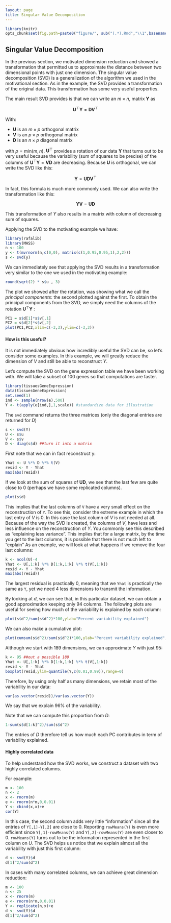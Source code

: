 ```yaml
---
layout: page
title: Singular Value Decomposition
---
```


```r
library(knitr)
opts_chunk$set(fig.path=paste0("figure/", sub("(.*).Rmd","\\1",basename(knitr:::knit_concord$get('infile'))), "-"))
```

## Singular Value Decomposition

In the previous section, we motivated dimension reduction and showed a transformation that permitted us to approximate the distance between two dimensional points with just one dimension. The singular value decomposition (SVD) is a generalization of the algorithm we used in the motivational section. As in the example, the SVD provides a transformation of the original data. This transformation has some very useful properties. 

The main result SVD provides is that we can write an $m \times n$, matrix $\mathbf{Y}$ as

$$\mathbf{U}^\top\mathbf{Y} = \mathbf{DV}^\top$$

With:

* $\mathbf{U}$ is an $m \times p$ orthogonal matrix
* $\mathbf{V}$ is an $p \times p$ orthogonal matrix
* $\mathbf{D}$ is an $n \times p$ diagonal matrix 

with $p=\mbox{min}(m,n)$. $\mathbf{U}^\top$ provides a rotation of our data $\mathbf{Y}$ that turns out to be very useful because the variability (sum of squares to be precise) of the columns of $\mathbf{U}^\top \mathbf{Y}=\mathbf{VD}$ are decreasing.
Because $\mathbf{U}$ is orthogonal, we can write the SVD like this: 

$$\mathbf{Y} = \mathbf{UDV}^\top$$

In fact, this formula is much more commonly used. We can also write the transformation like this:

$$\mathbf{YV} = \mathbf{UD}$$

This transformation of $Y$ also results in a matrix with column of decreasing sum of squares.


Applying the SVD to the motivating example we have:

```r
library(rafalib)
library(MASS)
n <- 100
y <- t(mvrnorm(n,c(0,0), matrix(c(1,0.95,0.95,1),2,2)))
s <- svd(y)
```

We can immediately see that applying the SVD results in a transformation very similar to the one we used in the motivating example:
```r
round(sqrt(2) * s$u , 3)
```

The plot we showed after the rotation, was showing what we call the _principal components_: the second plotted against the first. To obtain the principal components from the SVD, we simply need the columns of the rotation $\mathbf{U}^\top\mathbf{Y}$ :

```r
PC1 = s$d[1]*s$v[,1]
PC2 = s$d[2]*s$v[,2]
plot(PC1,PC2,xlim=c(-3,3),ylim=c(-3,3))
```


#### How is this useful?

It is not immediately obvious how incredibly useful the SVD can be, so let's consider some examples. In this example, we will greatly reduce the dimension of $V$ and still be able to reconstruct $Y$.

Let's compute the SVD on the gene expression table we have been working with. We will take a subset of 100 genes so that computations are faster.
```r
library(tissuesGeneExpression)
data(tissuesGeneExpression)
set.seed(1)
ind <- sample(nrow(e),500) 
Y <- t(apply(e[ind,],1,scale)) #standardize data for illustration
```

The `svd` command returns the three matrices (only the diagonal entries are returned for $D$)
```r
s <- svd(Y)
U <- s$u
V <- s$v
D <- diag(s$d) ##turn it into a matrix
```

First note that we can in fact reconstruct y:

```r
Yhat <- U %*% D %*% t(V)
resid <- Y - Yhat
max(abs(resid))
```

If we look at the sum of squares of $\mathbf{UD}$, we see that the last few are quite close to 0 (perhaps we have some replicated columns).  

```r
plot(s$d)
```

This implies that the last columns of `V` have a very small effect on the reconstruction of `Y`. To see this, consider the extreme example in which the last entry of $V$ is 0. In this case the last column of $V$ is not needed at all. Because of the way the SVD is created, the columns of $V$, have less and less influence on the reconstruction of $Y$. You commonly see this described as "explaining less variance". This implies that for a large matrix, by the time you get to the last columns, it is possible that there is not much left to "explain" As an example, we will look at what happens if we remove the four last columns:

```r
k <- ncol(U)-4
Yhat <- U[,1:k] %*% D[1:k,1:k] %*% t(V[,1:k])
resid <- Y - Yhat 
max(abs(resid))
```

The largest residual is practically 0, meaning that we `Yhat` is practically the same as `Y`, yet we need 4 less dimensions to transmit the information.

By looking at $d$, we can see that, in this particular dataset, we can obtain a good approximation keeping only 94 columns. The following plots are useful for seeing how much of the variability is explained by each column:

```r
plot(s$d^2/sum(s$d^2)*100,ylab="Percent variability explained")
```

We can also make a cumulative plot:

```r
plot(cumsum(s$d^2)/sum(s$d^2)*100,ylab="Percent variability explained",ylim=c(0,100),type="l")
```

Although we start with 189 dimensions, we can approximate $Y$ with just 95:

```r
k <- 95 ##out a possible 189
Yhat <- U[,1:k] %*% D[1:k,1:k] %*% t(V[,1:k])
resid <- Y - Yhat
boxplot(resid,ylim=quantile(Y,c(0.01,0.99)),range=0)
```

Therefore, by using only half as many dimensions, we retain most of the variability in our data:

```r
var(as.vector(resid))/var(as.vector(Y))
```

We say that we explain 96% of the variability.

Note that we can compute this proportion from $D$:
```r
1-sum(s$d[1:k]^2)/sum(s$d^2)
```
The entries of $D$ therefore tell us how much each PC contributes in term of variability explained.

#### Highly correlated data

To help understand how the SVD works, we construct a dataset with two highly correlated columns. 

For example:

```r
m <- 100
n <- 2
x <- rnorm(m)
e <- rnorm(n*m,0,0.01)
Y <- cbind(x,x)+e
cor(Y)
```
In this case, the second column adds very little "information" since all the entries of `Y[,1]-Y[,2]` are close to 0. Reporting `rowMeans(Y)` is even more efficient since `Y[,1]-rowMeans(Y)` and `Y[,2]-rowMeans(Y)` are even closer to 0. `rowMeans(Y)`  turns out to be the information represented in the first column on $U$. The SVD helps us notice that we explain almost all the variability with just this first column:

```r
d <- svd(Y)$d
d[1]^2/sum(d^2)
```

In cases with many correlated columns, we can achieve great dimension reduction:

```r
m <- 100
n <- 25
x <- rnorm(m)
e <- rnorm(n*m,0,0.01)
Y <- replicate(n,x)+e
d <- svd(Y)$d
d[1]^2/sum(d^2)
```





